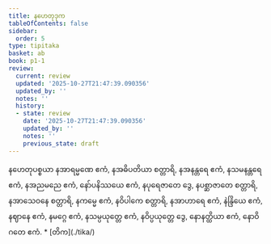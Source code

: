 ```yaml
---
title: နဟေတုဒုက
tableOfContents: false
sidebar:
  order: 5
type: tipitaka
basket: ab
book: p1-1
review:
  current: review
  updated: '2025-10-27T21:47:39.090356'
  updated_by: ''
  notes: ''
  history:
  - state: review
    date: '2025-10-27T21:47:39.090356'
    updated_by: ''
    notes: ''
    previous_state: draft
---
```



<ReviewStatus review={frontmatter.review} showDetails={true} />

<HypothesisAnnotation frontmatter={frontmatter} />

<DynamicBreadcrumb />

<Division number="152" book="p1-1" e="ch" v="36" p="49">

<Paragraph number="546" book="p1-1">
နဟေတုပစ္စယာ နအာရမ္မဏေ ဧကံ, နအဓိပတိယာ စတ္တာရိ, နအနန္တရေ ဧကံ, နသမနန္တရေ ဧကံ, နအညမညေ ဧကံ, နော်ပနိဿယေ ဧကံ, နပုရေဇာတေ ဒွေ, နပစ္ဆာဇာတေ စတ္တာရိ, နအာသေဝနေ စတ္တာရိ, နကမ္မေ ဧကံ, နဝိပါကေ စတ္တာရိ, နအာဟာရေ ဧကံ, နဲန္ဒြိယေ ဧကံ, နဈာနေ ဧကံ, နမဂ္ဂေ ဧကံ, နသမ္ပယုတ္တေ ဧကံ, နဝိပ္ပယုတ္တေ ဒွေ, နောနတ္ထိယာ ဧကံ, နောဝိဂတေ ဧကံ.

</Paragraph>
</Division>

<TableOfContents book="p1-1">
* [တိက](./tika/)
</TableOfContents>